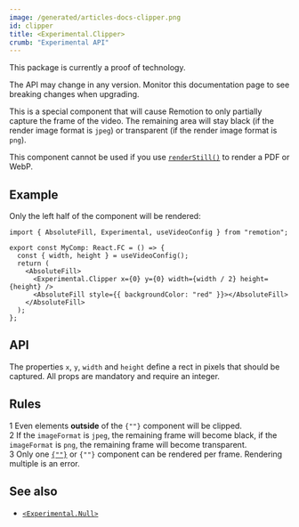 ```yaml
---
image: /generated/articles-docs-clipper.png
id: clipper
title: <Experimental.Clipper>
crumb: "Experimental API"
---
```


<ExperimentalBadge>
This package is currently a proof of technology.

The API may change in any version. Monitor this documentation page to see breaking changes when upgrading.
</ExperimentalBadge>

This is a special component that will cause Remotion to only partially capture the frame of the video. The remaining area will stay black (if the render image format is `jpeg`) or transparent (if the render image format is `png`).

This component cannot be used if you use [`renderStill()`](/docs/renderer/render-still) to render a PDF or WebP.

## Example

Only the left half of the component will be rendered:

```tsx twoslash title="EmptyFrame.tsx"
import { AbsoluteFill, Experimental, useVideoConfig } from "remotion";

export const MyComp: React.FC = () => {
  const { width, height } = useVideoConfig();
  return (
    <AbsoluteFill>
      <Experimental.Clipper x={0} y={0} width={width / 2} height={height} />
      <AbsoluteFill style={{ backgroundColor: "red" }}></AbsoluteFill>
    </AbsoluteFill>
  );
};
```

## API

The properties `x`, `y`, `width` and `height` define a rect in pixels that should be captured. All props are mandatory and require an integer.

## Rules

<div>
<Step>1</Step> Even elements <strong>outside</strong> of the <code>{"<Clipper>"}</code> component will be clipped.
</div>
<div>
<Step>2</Step> If the <code>imageFormat</code> is <code>jpeg</code>, the remaining frame will become black, if the <code>imageFormat</code> is <code>png</code>, the remaining frame will become transparent.
</div>
<div>
<Step>3</Step> Only one <a href="/docs/null"><code>{"<Experimental.Null>"}</code></a> or <code>{"<Experimental.Clipper>"}</code> component can be rendered per frame.  
 Rendering multiple is an error.
</div>

## See also

- [`<Experimental.Null>`](/docs/null)
